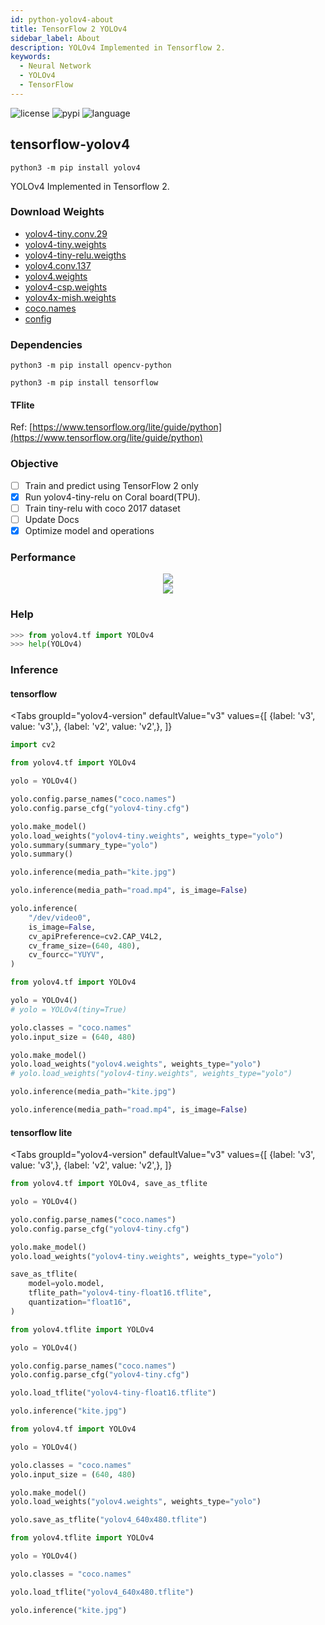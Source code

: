 ```yaml
---
id: python-yolov4-about
title: TensorFlow 2 YOLOv4
sidebar_label: About
description: YOLOv4 Implemented in Tensorflow 2.
keywords:
  - Neural Network
  - YOLOv4
  - TensorFlow
---
```



![license](https://img.shields.io/github/license/hhk7734/tensorflow-yolov4)
![pypi](https://img.shields.io/pypi/v/yolov4)
![language](https://img.shields.io/github/languages/top/hhk7734/tensorflow-yolov4)

## tensorflow-yolov4

```shell
python3 -m pip install yolov4
```

YOLOv4 Implemented in Tensorflow 2.

### Download Weights

- [yolov4-tiny.conv.29](https://drive.google.com/file/d/1WtOuGfUgNyNfALo5_VhQ1kb5QenRE0Gt/view?usp=sharing)
- [yolov4-tiny.weights](https://drive.google.com/file/d/1GJwGiR7rizY_19c_czuLN8p31BwkhWY5/view?usp=sharing)
- [yolov4-tiny-relu.weigths](https://drive.google.com/file/d/1K1Nh9j0K-Bj4w2qa_9cE0NrK9vz6BhOF/view?usp=sharing)
- [yolov4.conv.137](https://drive.google.com/file/d/1li1pUtqpXj_-ZXxA8wJq-nzW8h2HWsrP/view?usp=sharing)
- [yolov4.weights](https://drive.google.com/file/d/15P4cYyZ2Sd876HKAEWSmeRdFl_j-0upi/view?usp=sharing)
- [yolov4-csp.weights](https://drive.google.com/file/d/1EZYBwn68gFsM1Qy2VWjsmuVf2kb37BM8/view?usp=sharing)
- [yolov4x-mish.weights](https://drive.google.com/file/d/1T9Ncvu11ge1mpV8DGBAJGUMQyfNtrs3v/view?usp=sharing)
- [coco.names](https://github.com/hhk7734/tensorflow-yolov4/tree/master/test/dataset)
- [config](https://github.com/hhk7734/tensorflow-yolov4/tree/master/config)

### Dependencies

```shell
python3 -m pip install opencv-python
```

```shell
python3 -m pip install tensorflow
```

#### TFlite

Ref: [https://www.tensorflow.org/lite/guide/python](https://www.tensorflow.org/lite/guide/python)

### Objective

- [ ] Train and predict using TensorFlow 2 only
- [x] Run yolov4-tiny-relu on Coral board(TPU).
- [ ] Train tiny-relu with coco 2017 dataset
- [ ] Update Docs
- [x] Optimize model and operations

### Performance

<center>
	<img src={useBaseUrl("img/lang/python/libraries/yolov4/yolov4-performance.png")} />
</center>

<center>
	<img src={useBaseUrl("img/lang/python/libraries/yolov4/yolov4-performance-tiny.png")} />
</center>

### Help

```python
>>> from yolov4.tf import YOLOv4
>>> help(YOLOv4)
```

### Inference

#### tensorflow

<Tabs
    groupId="yolov4-version"
    defaultValue="v3"
    values={[
        {label: 'v3', value: 'v3',},
        {label: 'v2', value: 'v2',},
    ]}
>

<TabItem value="v3">

```python
import cv2

from yolov4.tf import YOLOv4

yolo = YOLOv4()

yolo.config.parse_names("coco.names")
yolo.config.parse_cfg("yolov4-tiny.cfg")

yolo.make_model()
yolo.load_weights("yolov4-tiny.weights", weights_type="yolo")
yolo.summary(summary_type="yolo")
yolo.summary()

yolo.inference(media_path="kite.jpg")

yolo.inference(media_path="road.mp4", is_image=False)

yolo.inference(
    "/dev/video0",
    is_image=False,
    cv_apiPreference=cv2.CAP_V4L2,
    cv_frame_size=(640, 480),
    cv_fourcc="YUYV",
)
```

</TabItem>

<TabItem value="v2">

```python
from yolov4.tf import YOLOv4

yolo = YOLOv4()
# yolo = YOLOv4(tiny=True)

yolo.classes = "coco.names"
yolo.input_size = (640, 480)

yolo.make_model()
yolo.load_weights("yolov4.weights", weights_type="yolo")
# yolo.load_weights("yolov4-tiny.weights", weights_type="yolo")

yolo.inference(media_path="kite.jpg")

yolo.inference(media_path="road.mp4", is_image=False)
```

</TabItem>

</Tabs>

#### tensorflow lite

<Tabs
    groupId="yolov4-version"
    defaultValue="v3"
    values={[
        {label: 'v3', value: 'v3',},
        {label: 'v2', value: 'v2',},
    ]}
>

<TabItem value="v3">

```python
from yolov4.tf import YOLOv4, save_as_tflite

yolo = YOLOv4()

yolo.config.parse_names("coco.names")
yolo.config.parse_cfg("yolov4-tiny.cfg")

yolo.make_model()
yolo.load_weights("yolov4-tiny.weights", weights_type="yolo")

save_as_tflite(
    model=yolo.model,
    tflite_path="yolov4-tiny-float16.tflite",
    quantization="float16",
)
```

```python
from yolov4.tflite import YOLOv4

yolo = YOLOv4()

yolo.config.parse_names("coco.names")
yolo.config.parse_cfg("yolov4-tiny.cfg")

yolo.load_tflite("yolov4-tiny-float16.tflite")

yolo.inference("kite.jpg")
```

</TabItem>

<TabItem value="v2">

```python
from yolov4.tf import YOLOv4

yolo = YOLOv4()

yolo.classes = "coco.names"
yolo.input_size = (640, 480)

yolo.make_model()
yolo.load_weights("yolov4.weights", weights_type="yolo")

yolo.save_as_tflite("yolov4_640x480.tflite")
```

```python
from yolov4.tflite import YOLOv4

yolo = YOLOv4()

yolo.classes = "coco.names"

yolo.load_tflite("yolov4_640x480.tflite")

yolo.inference("kite.jpg")
```

</TabItem>

</Tabs>
